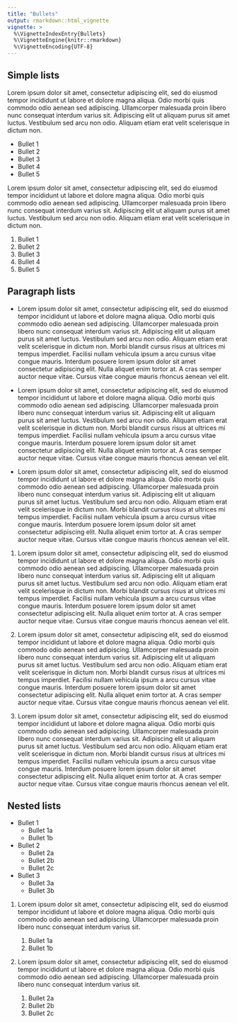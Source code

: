 ```yaml
---
title: "Bullets"
output: rmarkdown::html_vignette
vignette: >
  %\VignetteIndexEntry{Bullets}
  %\VignetteEngine{knitr::rmarkdown}
  %\VignetteEncoding{UTF-8}
---
```


## Simple lists

Lorem ipsum dolor sit amet, consectetur adipiscing elit, sed do eiusmod tempor
incididunt ut labore et dolore magna aliqua. Odio morbi quis commodo odio aenean
sed adipiscing. Ullamcorper malesuada proin libero nunc consequat interdum
varius sit. Adipiscing elit ut aliquam purus sit amet luctus. Vestibulum sed
arcu non odio. Aliquam etiam erat velit scelerisque in dictum non.

-   Bullet 1
-   Bullet 2
-   Bullet 3
-   Bullet 4
-   Bullet 5

Lorem ipsum dolor sit amet, consectetur adipiscing elit, sed do eiusmod tempor
incididunt ut labore et dolore magna aliqua. Odio morbi quis commodo odio aenean
sed adipiscing. Ullamcorper malesuada proin libero nunc consequat interdum
varius sit. Adipiscing elit ut aliquam purus sit amet luctus. Vestibulum sed
arcu non odio. Aliquam etiam erat velit scelerisque in dictum non.

1.  Bullet 1
2.  Bullet 2
3.  Bullet 3
4.  Bullet 4
5.  Bullet 5

## Paragraph lists

-   Lorem ipsum dolor sit amet, consectetur adipiscing elit, sed do eiusmod
    tempor incididunt ut labore et dolore magna aliqua. Odio morbi quis commodo
    odio aenean sed adipiscing. Ullamcorper malesuada proin libero nunc
    consequat interdum varius sit. Adipiscing elit ut aliquam purus sit amet
    luctus. Vestibulum sed arcu non odio. Aliquam etiam erat velit scelerisque
    in dictum non. Morbi blandit cursus risus at ultrices mi tempus imperdiet.
    Facilisi nullam vehicula ipsum a arcu cursus vitae congue mauris. Interdum
    posuere lorem ipsum dolor sit amet consectetur adipiscing elit. Nulla
    aliquet enim tortor at. A cras semper auctor neque vitae. Cursus vitae
    congue mauris rhoncus aenean vel elit.

-   Lorem ipsum dolor sit amet, consectetur adipiscing elit, sed do eiusmod
    tempor incididunt ut labore et dolore magna aliqua. Odio morbi quis commodo
    odio aenean sed adipiscing. Ullamcorper malesuada proin libero nunc
    consequat interdum varius sit. Adipiscing elit ut aliquam purus sit amet
    luctus. Vestibulum sed arcu non odio. Aliquam etiam erat velit scelerisque
    in dictum non. Morbi blandit cursus risus at ultrices mi tempus imperdiet.
    Facilisi nullam vehicula ipsum a arcu cursus vitae congue mauris. Interdum
    posuere lorem ipsum dolor sit amet consectetur adipiscing elit. Nulla
    aliquet enim tortor at. A cras semper auctor neque vitae. Cursus vitae
    congue mauris rhoncus aenean vel elit.

-   Lorem ipsum dolor sit amet, consectetur adipiscing elit, sed do eiusmod
    tempor incididunt ut labore et dolore magna aliqua. Odio morbi quis commodo
    odio aenean sed adipiscing. Ullamcorper malesuada proin libero nunc
    consequat interdum varius sit. Adipiscing elit ut aliquam purus sit amet
    luctus. Vestibulum sed arcu non odio. Aliquam etiam erat velit scelerisque
    in dictum non. Morbi blandit cursus risus at ultrices mi tempus imperdiet.
    Facilisi nullam vehicula ipsum a arcu cursus vitae congue mauris. Interdum
    posuere lorem ipsum dolor sit amet consectetur adipiscing elit. Nulla
    aliquet enim tortor at. A cras semper auctor neque vitae. Cursus vitae
    congue mauris rhoncus aenean vel elit.

1.  Lorem ipsum dolor sit amet, consectetur adipiscing elit, sed do eiusmod
    tempor incididunt ut labore et dolore magna aliqua. Odio morbi quis commodo
    odio aenean sed adipiscing. Ullamcorper malesuada proin libero nunc
    consequat interdum varius sit. Adipiscing elit ut aliquam purus sit amet
    luctus. Vestibulum sed arcu non odio. Aliquam etiam erat velit scelerisque
    in dictum non. Morbi blandit cursus risus at ultrices mi tempus imperdiet.
    Facilisi nullam vehicula ipsum a arcu cursus vitae congue mauris. Interdum
    posuere lorem ipsum dolor sit amet consectetur adipiscing elit. Nulla
    aliquet enim tortor at. A cras semper auctor neque vitae. Cursus vitae
    congue mauris rhoncus aenean vel elit.

2.  Lorem ipsum dolor sit amet, consectetur adipiscing elit, sed do eiusmod
    tempor incididunt ut labore et dolore magna aliqua. Odio morbi quis commodo
    odio aenean sed adipiscing. Ullamcorper malesuada proin libero nunc
    consequat interdum varius sit. Adipiscing elit ut aliquam purus sit amet
    luctus. Vestibulum sed arcu non odio. Aliquam etiam erat velit scelerisque
    in dictum non. Morbi blandit cursus risus at ultrices mi tempus imperdiet.
    Facilisi nullam vehicula ipsum a arcu cursus vitae congue mauris. Interdum
    posuere lorem ipsum dolor sit amet consectetur adipiscing elit. Nulla
    aliquet enim tortor at. A cras semper auctor neque vitae. Cursus vitae
    congue mauris rhoncus aenean vel elit.

3.  Lorem ipsum dolor sit amet, consectetur adipiscing elit, sed do eiusmod
    tempor incididunt ut labore et dolore magna aliqua. Odio morbi quis commodo
    odio aenean sed adipiscing. Ullamcorper malesuada proin libero nunc
    consequat interdum varius sit. Adipiscing elit ut aliquam purus sit amet
    luctus. Vestibulum sed arcu non odio. Aliquam etiam erat velit scelerisque
    in dictum non. Morbi blandit cursus risus at ultrices mi tempus imperdiet.
    Facilisi nullam vehicula ipsum a arcu cursus vitae congue mauris. Interdum
    posuere lorem ipsum dolor sit amet consectetur adipiscing elit. Nulla
    aliquet enim tortor at. A cras semper auctor neque vitae. Cursus vitae
    congue mauris rhoncus aenean vel elit.

## Nested lists

-   Bullet 1
    -   Bullet 1a
    -   Bullet 1b
-   Bullet 2
    -   Bullet 2a
    -   Bullet 2b
    -   Bullet 2c
-   Bullet 3
    -   Bullet 3a
    -   Bullet 3b

1.  Lorem ipsum dolor sit amet, consectetur adipiscing elit, sed do eiusmod
    tempor incididunt ut labore et dolore magna aliqua. Odio morbi quis commodo
    odio aenean sed adipiscing. Ullamcorper malesuada proin libero nunc
    consequat interdum varius sit.

    1.  Bullet 1a
    2.  Bullet 1b

2.  Lorem ipsum dolor sit amet, consectetur adipiscing elit, sed do eiusmod
    tempor incididunt ut labore et dolore magna aliqua. Odio morbi quis commodo
    odio aenean sed adipiscing. Ullamcorper malesuada proin libero nunc
    consequat interdum varius sit.

    1.  Bullet 2a
    2.  Bullet 2b
    3.  Bullet 2c
